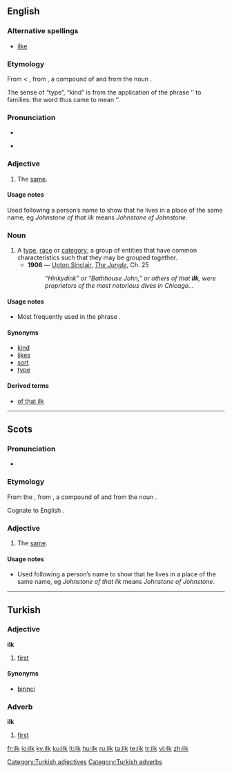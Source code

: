 {{was wotd|2006|June|8}}
==English==

===Alternative spellings===
* [[ilke]]

===Etymology===
From {{etyl|enm}} {{term|ilke|lang=enm}} < {{etyl|ang}} {{term|īlca|lang=ang}}, from {{proto|Germanic|ilikaz|lang=en}}, a compound of {{proto|Germanic|title=|lang=en|i-}} and {{proto|Germanic|title=|lang=en|-likaz}} from the noun {{proto|Germanic|title=|lang=en|likam|body}}.

The sense of “type”, “kind” is from the application of the phrase ‘{{term|of that ilk}}’ to families: the word thus came to mean ‘{{term|family}}’.

===Pronunciation===
* {{IPA|/ɪlk/}}
* {{audio|en-us-ilk.ogg|Audio (US)}}
*: {{rhymes|ɪlk}}

===Adjective===
{{en-adj|-}}

# {{context|Scottish|and|Northern England}} The [[same]].

====Usage notes====
Used following a person’s name to show that he lives in a place of the same name, eg ''Johnstone of that ilk'' means ''Johnstone of Johnstone''.

===Noun===
{{en-noun}}

# A [[type]], [[race]] or [[category]]; a group of entities that have common characteristics such that they may be grouped together.
#* '''1906''' — [[w:Upton Sinclair|Upton Sinclair]], ''[[s:The Jungle|The Jungle]]'', Ch. 25
#*: ''“Hinkydink” or “Bathhouse John,” or others of that '''ilk''', were proprietors of the most notorious dives in Chicago...''

====Usage notes====
*Most frequently used in the phrase {{term|of that ilk}}.

====Synonyms====
* [[kind]]
* [[likes]]
* [[sort]]
* [[type]]

====Derived terms====
* [[of that ilk]]

----

==Scots==

===Pronunciation===
* {{IPA|/ɪlk/|lang=sco}}

===Etymology===
From the {{etyl|ang|sco}} {{term|ilca|īlca|lang=ang}}, from {{proto|Germanic|ilikaz|lang=sco}}, a compound of {{proto|Germanic|title=|lang=sco|i-}} and {{proto|Germanic|title=|lang=sco|-likaz}} from the noun {{proto|Germanic|title=|lang=sco|likam|body}}.

Cognate to English {{term|ilk|lang=en}}.

===Adjective===
{{en-adj|-}}

# The [[same]].

====Usage notes====
* Used following a person’s name to show that he lives in a place of the same name, eg ''Johnstone of that ilk'' means ''Johnstone of Johnstone''.

----

==Turkish==

===Adjective===
'''ilk'''

# [[first]]

====Synonyms====
* [[birinci]]

===Adverb===
'''ilk'''

# [[first]]

[[Category:Turkish adjectives]]
[[Category:Turkish adverbs]]

[[fr:ilk]]
[[io:ilk]]
[[ky:ilk]]
[[ku:ilk]]
[[lt:ilk]]
[[hu:ilk]]
[[ru:ilk]]
[[ta:ilk]]
[[te:ilk]]
[[tr:ilk]]
[[vi:ilk]]
[[zh:ilk]]